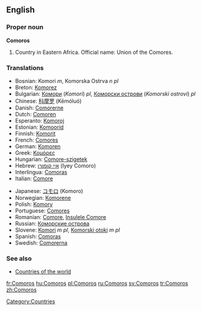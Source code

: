 ==English==
===Proper noun===
{{wikipedia}}
'''Comoros'''

# Country in Eastern Africa. Official name: Union of the Comores.

===Translations===
{{top}}
*Bosnian: Komori ''m'', Komorska Ostrva ''n pl''
*Breton: [[Komorez]]
*Bulgarian: [[Комори]] (''Komori'') ''pl'', [[Коморски острови]] (''Komorski ostrovi'') ''pl''
*Chinese: [[科摩罗]] (Kēmóluó)
*Danish: [[Comorerne]]
*Dutch: [[Comoren]]
*Esperanto: [[Komoroj]]
*Estonian: [[Komoorid]]
*Finnish: [[Komorit]]
*French: [[Comores]]
*German: [[Komoren]]
*Greek: [[Κομόρες]]
*Hungarian: [[Comore-szigetek]]
*Hebrew: [[איי קומורו]] (Iyey Comoro)
*Interlingua: [[Comoras]]
*Italian: [[Comore]]
{{mid}}
*Japanese: [[コモロ]] (Komoro)
*Norwegian: [[Komorene]]
*Polish: [[Komory]]
*Portuguese: [[Comores]]
*Romanian: [[Comore]], [[Insulele Comore]]
*Russian: [[Коморские острова]]
*Slovene: [[Komori]] ''m pl'', [[Komorski otoki]] ''m pl''
*Spanish: [[Comoras]]
*Swedish: [[Comorerna]]
{{bottom}}

===See also===
* [[Countries of the world]]

[[Category:Countries]]

[[fr:Comoros]]
[[hu:Comoros]]
[[pl:Comoros]]
[[ru:Comoros]]
[[sv:Comoros]]
[[tr:Comoros]]
[[zh:Comoros]]